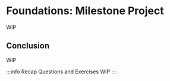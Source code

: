 # Foundations: Milestone Project

WIP

## Conclusion

WIP

:::info Recap Questions and Exercises
WIP
:::
